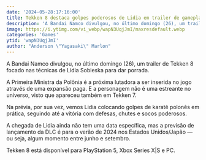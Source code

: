 ```yaml
---
date: '2024-05-28:17:16:00'
title: Tekken 8 destaca golpes poderosos de Lidia em trailer de gameplay
description: 'A Bandai Namco divulgou, no último domingo (26), um trailer de Tekken 8 focado nas técnicas de Lidia Sobieska para dar porrada.'
image: https://i.ytimg.com/vi_webp/wapN3UqjJmI/maxresdefault.webp
categories: 'Games'
ytid: 'wapN3UqjJmI'
author: "Anderson \"Yagasaki\" Marlon"
---
```


A Bandai Namco divulgou, no último domingo (26), um trailer de Tekken 8 focado nas técnicas de Lidia Sobieska para dar porrada.

A Primeira Ministra da Polônia é a próxima lutadora a ser inserida no jogo através de uma expansão paga. E a personagem não é uma estreante no universo, visto que apareceu também em Tekken 7.

Na prévia, por sua vez, vemos Lidia colocando golpes de karatê polonês em prática, seguindo até a vitória com defesas, chutes e socos poderosos.

A chegada de Lidia ainda não tem uma data específica, mas a previsão de lançamento da DLC é para o verão de 2024 nos Estados Unidos/Japão — ou seja, algum momento entre junho e setembro.

Tekken 8 está disponível para PlayStation 5, Xbox Series X|S e PC.
